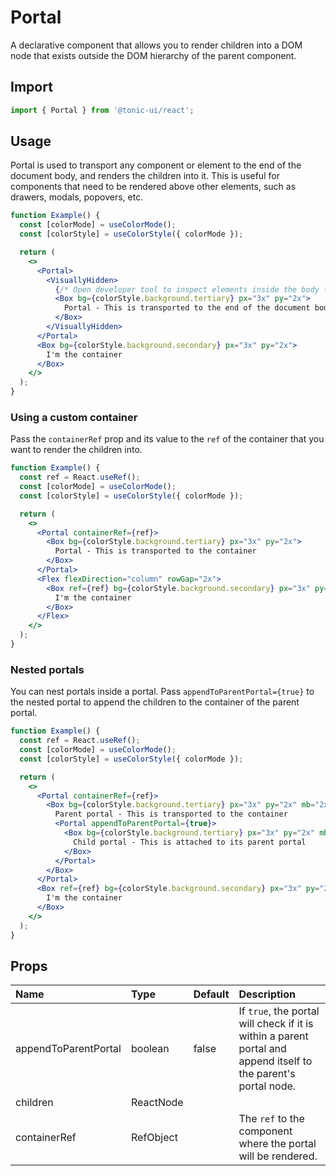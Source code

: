 # Portal

A declarative component that allows you to render children into a DOM node that exists outside the DOM hierarchy of the parent component.

## Import

```js
import { Portal } from '@tonic-ui/react';
```

## Usage

Portal is used to transport any component or element to the end of the document body, and renders the children into it. This is useful for components that need to be rendered above other elements, such as drawers, modals, popovers, etc.

```jsx
function Example() {
  const [colorMode] = useColorMode();
  const [colorStyle] = useColorStyle({ colorMode });

  return (
    <>
      <Portal>
        <VisuallyHidden>
          {/* Open developer tool to inspect elements inside the body tag */}
          <Box bg={colorStyle.background.tertiary} px="3x" py="2x">
            Portal - This is transported to the end of the document body
          </Box>
        </VisuallyHidden>
      </Portal>
      <Box bg={colorStyle.background.secondary} px="3x" py="2x">
        I'm the container
      </Box>
    </>
  );
}
```

### Using a custom container

Pass the `containerRef` prop and its value to the `ref` of the container that you want to render the children into.

```jsx
function Example() {
  const ref = React.useRef();
  const [colorMode] = useColorMode();
  const [colorStyle] = useColorStyle({ colorMode });

  return (
    <>
      <Portal containerRef={ref}>
        <Box bg={colorStyle.background.tertiary} px="3x" py="2x">
          Portal - This is transported to the container
        </Box>
      </Portal>
      <Flex flexDirection="column" rowGap="2x">
        <Box ref={ref} bg={colorStyle.background.secondary} px="3x" py="2x">
          I'm the container
        </Box>
      </Flex>
    </>
  );
}
```

### Nested portals

You can nest portals inside a portal. Pass `appendToParentPortal={true}` to the nested portal to append the children to the container of the parent portal.

```jsx
function Example() {
  const ref = React.useRef();
  const [colorMode] = useColorMode();
  const [colorStyle] = useColorStyle({ colorMode });

  return (
    <>
      <Portal containerRef={ref}>
        <Box bg={colorStyle.background.tertiary} px="3x" py="2x" mb="2x">
          Parent portal - This is transported to the container
          <Portal appendToParentPortal={true}>
            <Box bg={colorStyle.background.tertiary} px="3x" py="2x" mb="2x">
              Child portal - This is attached to its parent portal
            </Box>
          </Portal>
        </Box>
      </Portal>
      <Box ref={ref} bg={colorStyle.background.secondary} px="3x" py="2x">
        I'm the container
      </Box>
    </>
  );
}
```

## Props

| Name | Type | Default | Description |
| :--- | :--- | :------ | :---------- |
| appendToParentPortal | boolean | false | If `true`, the portal will check if it is within a parent portal and append itself to the parent's portal node. |
| children | ReactNode | | |
| containerRef | RefObject | | The `ref` to the component where the portal will be rendered. |
